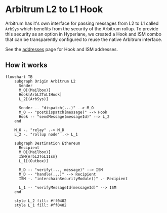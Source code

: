 # Arbitrum L2 to L1 Hook

Arbitrum has it's own interface for passing messages from L2 to L1 called `ArbSys` which benefits from the security of the Arbitrum rollup. To provide this security as an option in Hyperlane, we created a Hook and ISM combo that can be transparently configured to reuse the native Arbitrum interface.

See the [addresses](../contract-addresses.mdx) page for Hook and ISM addresses.

## How it works

```mermaid
flowchart TB
    subgraph Origin Arbitrum L2
      Sender
      M_O[(Mailbox)]
      Hook[ArbL2ToL1Hook]
      L_2[(ArbSys)]

      Sender -- "dispatch(...)" --> M_O
      M_O -- "postDispatch(message)" --> Hook
      Hook -- "sendMessage(messageId)" --> L_2
    end

    M_O -. "relay" .-> M_D
    L_2 -. "rollup node" .-> L_1

    subgraph Destination Ethereum 
      Recipient
      M_D[(Mailbox)]
      ISM{ArbL2ToL1Ism}
      L_1[(Outbox)]

      M_D -- "verify(..., message)" --> ISM
      M_D -- "handle(...)" --> Recipient
      ISM -. "interchainSecurityModule()" .- Recipient

      L_1 -- "verifyMessageId(messageId)" --> ISM
    end

    style L_2 fill: #ff0402
    style L_1 fill: #ff0402
```
